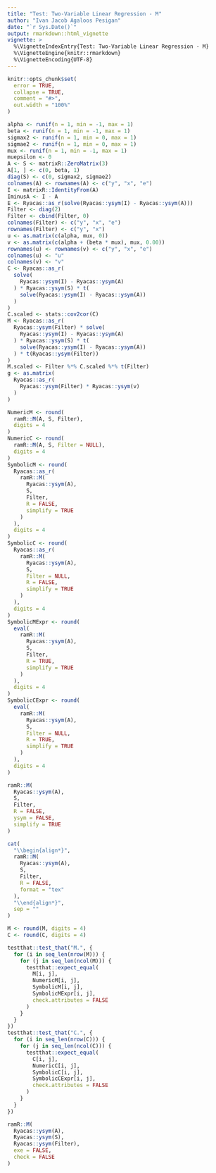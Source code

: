 ```yaml
---
title: "Test: Two-Variable Linear Regression - M"
author: "Ivan Jacob Agaloos Pesigan"
date: "`r Sys.Date()`"
output: rmarkdown::html_vignette
vignette: >
  %\VignetteIndexEntry{Test: Two-Variable Linear Regression - M}
  %\VignetteEngine{knitr::rmarkdown}
  %\VignetteEncoding{UTF-8}
---
```



```r
knitr::opts_chunk$set(
  error = TRUE,
  collapse = TRUE,
  comment = "#>",
  out.width = "100%"
)
```



```r
alpha <- runif(n = 1, min = -1, max = 1)
beta <- runif(n = 1, min = -1, max = 1)
sigmax2 <- runif(n = 1, min = 0, max = 1)
sigmae2 <- runif(n = 1, min = 0, max = 1)
mux <- runif(n = 1, min = -1, max = 1)
muepsilon <- 0
A <- S <- matrixR::ZeroMatrix(3)
A[1, ] <- c(0, beta, 1)
diag(S) <- c(0, sigmax2, sigmae2)
colnames(A) <- rownames(A) <- c("y", "x", "e")
I <- matrixR::IdentityFrom(A)
IminusA <- I - A
E <- Ryacas::as_r(solve(Ryacas::ysym(I) - Ryacas::ysym(A)))
Filter <- diag(2)
Filter <- cbind(Filter, 0)
colnames(Filter) <- c("y", "x", "e")
rownames(Filter) <- c("y", "x")
u <- as.matrix(c(alpha, mux, 0))
v <- as.matrix(c(alpha + (beta * mux), mux, 0.00))
rownames(u) <- rownames(v) <- c("y", "x", "e")
colnames(u) <- "u"
colnames(v) <- "v"
C <- Ryacas::as_r(
  solve(
    Ryacas::ysym(I) - Ryacas::ysym(A)
  ) * Ryacas::ysym(S) * t(
    solve(Ryacas::ysym(I) - Ryacas::ysym(A))
  )
)
C.scaled <- stats::cov2cor(C)
M <- Ryacas::as_r(
  Ryacas::ysym(Filter) * solve(
    Ryacas::ysym(I) - Ryacas::ysym(A)
  ) * Ryacas::ysym(S) * t(
    solve(Ryacas::ysym(I) - Ryacas::ysym(A))
  ) * t(Ryacas::ysym(Filter))
)
M.scaled <- Filter %*% C.scaled %*% t(Filter)
g <- as.matrix(
  Ryacas::as_r(
    Ryacas::ysym(Filter) * Ryacas::ysym(v)
  )
)
```


\begin{equation}
  \begin{split}
    y &= \alpha + \beta x + \varepsilon \\
    y &= `r alpha` + \left( `r beta` x \right) + \varepsilon
  \end{split}
\end{equation}


```r
NumericM <- round(
  ramR::M(A, S, Filter),
  digits = 4
)
NumericC <- round(
  ramR::M(A, S, Filter = NULL),
  digits = 4
)
SymbolicM <- round(
  Ryacas::as_r(
    ramR::M(
      Ryacas::ysym(A),
      S,
      Filter,
      R = FALSE,
      simplify = TRUE
    )
  ),
  digits = 4
)
SymbolicC <- round(
  Ryacas::as_r(
    ramR::M(
      Ryacas::ysym(A),
      S,
      Filter = NULL,
      R = FALSE,
      simplify = TRUE
    )
  ),
  digits = 4
)
SymbolicMExpr <- round(
  eval(
    ramR::M(
      Ryacas::ysym(A),
      S,
      Filter,
      R = TRUE,
      simplify = TRUE
    )
  ),
  digits = 4
)
SymbolicCExpr <- round(
  eval(
    ramR::M(
      Ryacas::ysym(A),
      S,
      Filter = NULL,
      R = TRUE,
      simplify = TRUE
    )
  ),
  digits = 4
)
```



```r
ramR::M(
  Ryacas::ysym(A),
  S,
  Filter,
  R = FALSE,
  ysym = FALSE,
  simplify = TRUE
)
```



```r
cat(
  "\\begin{align*}",
  ramR::M(
    Ryacas::ysym(A),
    S,
    Filter,
    R = FALSE,
    format = "tex"
  ),
  "\\end{align*}",
  sep = ""
)
```



```r
M <- round(M, digits = 4)
C <- round(C, digits = 4)
```



```r
testthat::test_that("M.", {
  for (i in seq_len(nrow(M))) {
    for (j in seq_len(ncol(M))) {
      testthat::expect_equal(
        M[i, j],
        NumericM[i, j],
        SymbolicM[i, j],
        SymbolicMExpr[i, j],
        check.attributes = FALSE
      )
    }
  }
})
testthat::test_that("C.", {
  for (i in seq_len(nrow(C))) {
    for (j in seq_len(ncol(C))) {
      testthat::expect_equal(
        C[i, j],
        NumericC[i, j],
        SymbolicC[i, j],
        SymbolicCExpr[i, j],
        check.attributes = FALSE
      )
    }
  }
})
```



```r
ramR::M(
  Ryacas::ysym(A),
  Ryacas::ysym(S),
  Ryacas::ysym(Filter),
  exe = FALSE,
  check = FALSE
)
```

